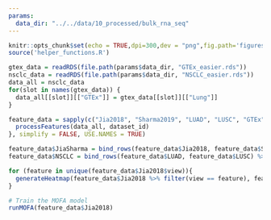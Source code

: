 ```yaml
---
params:
  data_dir: "../../data/10_processed/bulk_rna_seq"
---
```



```r
knitr::opts_chunk$set(echo = TRUE,dpi=300,dev = "png",fig.path='figures/')
source('helper_functions.R')
```



```r
gtex_data = readRDS(file.path(params$data_dir, "GTEx_easier.rds"))
nsclc_data = readRDS(file.path(params$data_dir, "NSCLC_easier.rds"))
data_all = nsclc_data
for(slot in names(gtex_data)) {
  data_all[[slot]][["GTEx"]] = gtex_data[[slot]][["Lung"]]
}
```


```r
feature_data = sapply(c("Jia2018", "Sharma2019", "LUAD", "LUSC", "GTEx"), function(dataset_id) {
  processFeatures(data_all, dataset_id) 
}, simplify = FALSE, USE.NAMES = TRUE)

feature_data$JiaSharma = bind_rows(feature_data$Jia2018, feature_data$Sharma2019)
feature_data$NSCLC = bind_rows(feature_data$LUAD, feature_data$LUSC) %>% mutate(group = "NSCLC")
```

```r
for (feature in unique(feature_data$Jia2018$view)){
  generateHeatmap(feature_data$Jia2018 %>% filter(view == feature), feature, row_names=TRUE)
}
```


```r
# Train the MOFA model
runMOFA(feature_data$Jia2018)

```

